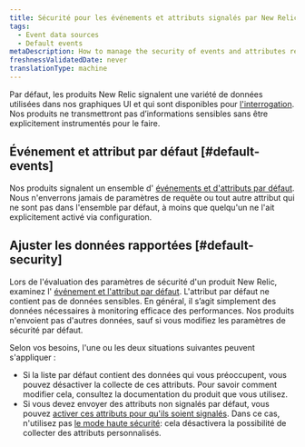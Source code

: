 ```yaml
---
title: Sécurité pour les événements et attributs signalés par New Relic
tags:
  - Event data sources
  - Default events
metaDescription: How to manage the security of events and attributes reported to New Relic.
freshnessValidatedDate: never
translationType: machine
---
```


Par défaut, les produits New Relic signalent une variété de données utilisées dans nos graphiques UI et qui sont disponibles pour [l&apos;interrogation](/docs/using-new-relic/data/understand-data/query-new-relic-data). Nos produits ne transmettront pas d’informations sensibles sans être explicitement instrumentés pour le faire.

## Événement et attribut par défaut [#default-events]

Nos produits signalent un ensemble d&apos; [événements et d&apos;attributs par défaut](/docs/insights/insights-data-sources/default-data/insights-default-data-other-new-relic-products). Nous n&apos;enverrons jamais de paramètres de requête ou tout autre attribut qui ne sont pas dans l&apos;ensemble par défaut, à moins que quelqu&apos;un ne l&apos;ait explicitement activé via configuration.

## Ajuster les données rapportées [#default-security]

Lors de l&apos;évaluation des paramètres de sécurité d&apos;un produit New Relic, examinez l&apos; [événement et l&apos;attribut par défaut](/docs/insights/insights-data-sources/default-data/insights-default-data-other-new-relic-products). L&apos;attribut par défaut ne contient pas de données sensibles. En général, il s’agit simplement des données nécessaires à monitoring efficace des performances. Nos produits n&apos;envoient pas d&apos;autres données, sauf si vous modifiez les paramètres de sécurité par défaut.

Selon vos besoins, l&apos;une ou les deux situations suivantes peuvent s&apos;appliquer :

* Si la liste par défaut contient des données qui vous préoccupent, vous pouvez désactiver la collecte de ces attributs. Pour savoir comment modifier cela, consultez la documentation du produit que vous utilisez.
* Si vous devez envoyer des attributs non signalés par défaut, vous pouvez [activer ces attributs pour qu&apos;ils soient signalés](/docs/insights/insights-data-sources/custom-data/send-custom-data-insights). Dans ce cas, n&apos;utilisez pas [le mode haute sécurité](/docs/accounts-partnerships/accounts/security/high-security): cela désactivera la possibilité de collecter des attributs personnalisés.